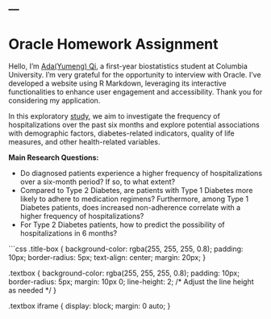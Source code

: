 
---
---
<div class="title-box">
  <h1>Oracle Homework Assignment </h1>
</div>

<div class="textbox">
  <p>Hello, I'm <a href="about.html">Ada(Yumeng) Qi</a>, a first-year biostatistics student at Columbia University. I'm very grateful for the opportunity to interview with Oracle. I've developed a website using R Markdown, leveraging its interactive functionalities to enhance user engagement and accessibility. Thank you for considering my application.</p>
</div>


<div class="textbox">
  <p>In this exploratory <a href="report.html">study</a>, we aim to investigate the frequency of hospitalizations over the past six months and explore potential associations with demographic factors, diabetes-related indicators, quality of life measures, and other health-related variables.</p>

  <p>**Main Research Questions:**</p>
  <ul>
    <li>Do diagnosed patients experience a higher frequency of hospitalizations over a six-month period? If so, to what extent?</li>
    <li>Compared to Type 2 Diabetes, are patients with Type 1 Diabetes more likely to adhere to medication regimens? Furthermore, among Type 1 Diabetes patients, does increased non-adherence correlate with a higher frequency of hospitalizations? </li>
    <li>For Type 2 Diabetes patients, how to predict the possibility of hospitalizations in 6 months? </li>
  </ul>
</div>

```css

.title-box {
  background-color: rgba(255, 255, 255, 0.8);
  padding: 10px;
  border-radius: 5px;
  text-align: center;
  margin: 20px;
}

.textbox {
  background-color: rgba(255, 255, 255, 0.8);
  padding: 10px;
  border-radius: 5px;
  margin: 10px 0;
  line-height: 2; /* Adjust the line height as needed */
}

.textbox iframe {
  display: block;
  margin: 0 auto;
}